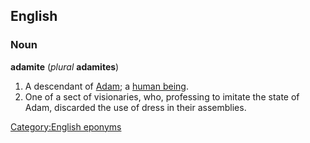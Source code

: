 ==English==
===Noun===
'''adamite''' (''plural'' '''adamites''')

#A descendant of [[Adam]]; a [[human being]].
#One of a sect of visionaries, who, professing to imitate the state of Adam, discarded the use of dress in their assemblies.

[[Category:English eponyms]]